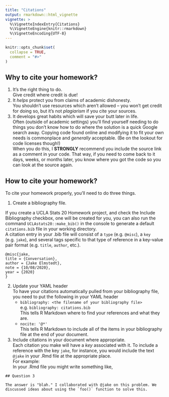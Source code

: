```yaml
---
title: "Citations"
output: rmarkdown::html_vignette
vignette: >
  %\VignetteIndexEntry{Citations}
  %\VignetteEngine{knitr::rmarkdown}
  %\VignetteEncoding{UTF-8}
---
```


```r
knitr::opts_chunk$set(
  collapse = TRUE,
  comment = "#>"
)
```

## Why to cite your homework?

1. It's the right thing to do.  
Give credit where credit is due!
2. It _helps_ protect you from claims of academic dishonesty.  
You shouldn't use resources which aren't allowed -- you won't get credit for doing so, but it's not _plagiarism_ if you cite your sources.
3. It develops great habits which will save your butt later in life.  
Often (outside of academic settings) you'll find yourself needing to do things you don't know how to do where the solution is a quick Google search away. Copying code found online and modifying it to fit your own needs is commonplace and _generally_ acceptable. (Be on the lookout for code licenses though!)  
When you do this, I **STRONGLY** recommend you include the source link as a comment in your code. That way, if you need to come back to it days, weeks, or months later, you know where you got the code so you can look at the source again.

## How to cite your homework?

To cite your homework properly, you'll need to do three things.

1. Create a bibliography file.

If you create a UCLA Stats 20 Homework project, and check the Include Bibliography checkbox, one will be created for you, you can also run the command `UCLAstats20::make_bib()` in the console to generate a default `citations.bib` file in your working directory.  
A citation entry in your .bib file will consist of a `type` (e.g. `@misc`), a `key` (e.g. `jake`), and several tags specific to that type of reference in a key-value pair format (e.g. `title`, `author`, etc.).
```
@misc{jake,
title = {Conversation},
author = {Jake Elmstedt},
note = {10/08/2020},
year = {2020}
}
```

2. Update your YAML header  
To have your citations automatically pulled from your bibliography file, you need to put the following in your YAML header  
    * `bibliography: <the filename of your bibliography file>`  
e.g. `bibliography: citations.bib`  
This tells R Markdown where to find your references and what they are.
    * `nocite: '@*'`  
This tells R Markdown to include all of the items in your bibliography file at the end of your document.

3. Include citations in your document where appropriate.  
Each citation you make will have a _key_ associated with it. To include a reference with the key `jake`, for instance, you would include the text `@jake` in your .Rmd file at the appropriate place.  
For example:  
In your .Rmd file you might write something like,  
```
## Question 3

The answer is "blah." I collaborated with @jake on this problem. We discussed ideas about using the `foo()` function to solve this.
```